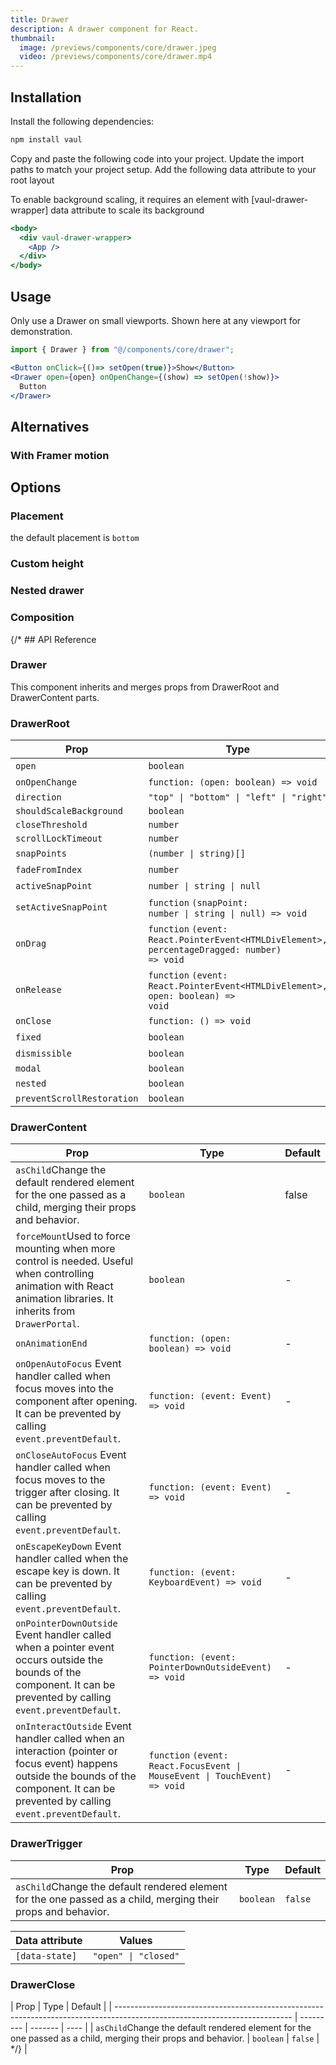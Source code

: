 ```yaml
---
title: Drawer
description: A drawer component for React.
thumbnail:
  image: /previews/components/core/drawer.jpeg
  video: /previews/components/core/drawer.mp4
---
```


<ComponentPreview name="demos/components/core/drawer/basic" />

## Installation

<Steps>
  <Step>Install the following dependencies:</Step>

```bash
npm install vaul
```

<Step>Copy and paste the following code into your project.</Step>
<ComponentSource name="components/core/default/drawer" />
<Step>Update the import paths to match your project setup.</Step>
<Step>Add the following data attribute to your root layout</Step>

To enable background scaling, it requires an element with \[vaul-drawer-wrapper\] data attribute to scale its background

```jsx
<body>
  <div vaul-drawer-wrapper>
    <App />
  </div>
</body>
```

</Steps>

## Usage

Only use a Drawer on small viewports. Shown here at any viewport for demonstration.

```jsx
import { Drawer } from "@/components/core/drawer";
```

```jsx
<Button onClick={()=> setOpen(true)}>Show</Button>
<Drawer open={open} onOpenChange={(show) => setOpen(!show)}>
  Button
</Drawer>
```

## Alternatives

### With Framer motion

<ComponentPreview name="demos/components/core/drawer/with-framer" />

## Options

### Placement

the default placement is `bottom`

<ComponentPreview name="demos/components/core/drawer/placement" />

### Custom height

<ComponentPreview name="demos/components/core/drawer/custom-height" />

### Nested drawer

<ComponentPreview name="demos/components/core/drawer/nested-drawer" />

### Composition

<ComponentPreview name="demos/components/core/drawer/composition" />
{/* 
## API Reference

### Drawer

This component inherits and merges props from DrawerRoot and DrawerContent parts.

### DrawerRoot

| Prop                       | Type                                                                                                                                        | Default    |
| -------------------------- | ------------------------------------------------------------------------------------------------------------------------------------------- | ---------- |
| `open`                     | `boolean`                                                                                                                                   | -          |
| `onOpenChange`             | `function: (open: boolean) => void`                                                                                                         | -          |
| `direction`                | `"top" \| "bottom" \| "left" \| "right"`                                                                                                    | `"bottom"` |
| `shouldScaleBackground`    | `boolean`                                                                                                                                   | `true`     |
| `closeThreshold`           | `number`                                                                                                                                    | `0.25`     |
| `scrollLockTimeout`        | `number`                                                                                                                                    | `100`      |
| `snapPoints`               | `(number \| string)[]`                                                                                                                      | -          |
| `fadeFromIndex`            | `number`                                                                                                                                    | -          |
| `activeSnapPoint`          | `number \| string \| null`                                                                                                                  | -          |
| `setActiveSnapPoint`       | `function` <Info className="max-w-none"><Code>(snapPoint: number \| string \| null) => void</Code></Info>                                   | -          |
| `onDrag`                   | `function` <Info className="max-w-none"><Code>(event: React.PointerEvent\<HTMLDivElement>, percentageDragged: number) => void</Code></Info> | -          |
| `onRelease`                | `function` <Info className="max-w-none"><Code>(event: React.PointerEvent\<HTMLDivElement>, open: boolean) => void</Code></Info>             | -          |
| `onClose`                  | `function: () => void`                                                                                                                      | -          |
| `fixed`                    | `boolean`                                                                                                                                   | -          |
| `dismissible`              | `boolean`                                                                                                                                   | -          |
| `modal`                    | `boolean`                                                                                                                                   | `true`     |
| `nested`                   | `boolean`                                                                                                                                   | -          |
| `preventScrollRestoration` | `boolean`                                                                                                                                   | `true`     |

### DrawerContent

| Prop                                                                                                                                                                                                              | Type                                                                                               | Default |
| ----------------------------------------------------------------------------------------------------------------------------------------------------------------------------------------------------------------- | -------------------------------------------------------------------------------------------------- | ------- |
| `asChild`<Info>Change the default rendered element for the one passed as a child, merging their props and behavior.</Info>                                                                                        | `boolean`                                                                                          | false   |
| `forceMount`<Info>Used to force mounting when more control is needed. Useful when controlling animation with React animation libraries. It inherits from <Code>DrawerPortal</Code>.</Info>                        | `boolean`                                                                                          | -       |
| `onAnimationEnd`                                                                                                                                                                                                  | `function: (open: boolean) => void`                                                                | -       |
| `onOpenAutoFocus` <Info>Event handler called when focus moves into the component after opening. It can be prevented by calling <Code>event.preventDefault</Code>.</Info>                                          | `function: (event: Event) => void`                                                                 | -       |
| `onCloseAutoFocus` <Info>Event handler called when focus moves to the trigger after closing. It can be prevented by calling <Code>event.preventDefault</Code>.</Info>                                             | `function: (event: Event) => void`                                                                 | -       |
| `onEscapeKeyDown` <Info>Event handler called when the escape key is down. It can be prevented by calling <Code>event.preventDefault</Code>.</Info>                                                                | `function: (event: KeyboardEvent) => void`                                                         | -       |
| `onPointerDownOutside` <Info>Event handler called when a pointer event occurs outside the bounds of the component. It can be prevented by calling <Code>event.preventDefault</Code>.</Info>                       | `function: (event: PointerDownOutsideEvent) => void`                                               | -       |
| `onInteractOutside` <Info>Event handler called when an interaction (pointer or focus event) happens outside the bounds of the component. It can be prevented by calling <Code>event.preventDefault</Code>.</Info> | `function` <Info><Code>(event: React.FocusEvent \| MouseEvent \| TouchEvent) => void</Code></Info> | -       |

### DrawerTrigger

| Prop                                                                                                                       | Type      | Default |
| -------------------------------------------------------------------------------------------------------------------------- | --------- | ------- |
| `asChild`<Info>Change the default rendered element for the one passed as a child, merging their props and behavior.</Info> | `boolean` | `false` |

| Data attribute | Values               |
| -------------- | -------------------- |
| `[data-state]` | `"open" \| "closed"` |

### DrawerClose

| Prop                                                                                                                       | Type      | Default |
| -------------------------------------------------------------------------------------------------------------------------- | --------- | ------- | ---- |
| `asChild`<Info>Change the default rendered element for the one passed as a child, merging their props and behavior.</Info> | `boolean` | `false` | \*/} |
